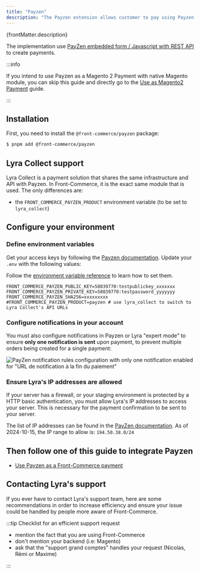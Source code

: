 ```yaml
---
title: "Payzen"
description: "The Payzen extension allows customer to pay using Payzen."
---
```


<p>{frontMatter.description}</p>

The implementation use
[PayZen embedded form / Javascript with REST API](https://payzen.io/fr-FR/rest/V4.0/javascript/)
to create payments.

:::info

If you intend to use Payzen as a Magento 2 Payment with native Magento module,
you can skip this guide and directly go to the
[Use as Magento2 Payment](/docs/3.x/extensions/payzen/how-to/magento2) guide.

:::

## Installation

First, you need to install the `@front-commerce/payzen` package:

```bash title="Command to install @front-commerce/payzen"
$ pnpm add @front-commerce/payzen
```

## Lyra Collect support

Lyra Collect is a payment solution that shares the same infrastructure and API
with Payzen. In Front-Commerce, it is the exact same module that is used. The
only differences are:

- the `FRONT_COMMERCE_PAYZEN_PRODUCT` environment variable (to be set to
  `lyra_collect`)

## Configure your environment

### Define environment variables

Get your access keys by following the
[Payzen documentation](https://payzen.io/fr-FR/rest/V4.0/api/get_my_keys.html).
Update your `.env` with the following values:

Follow the
[environment variable reference](/docs/3.x/extensions/payzen/reference/environment-variables)
to learn how to set them.

```shell title=".env"
FRONT_COMMERCE_PAYZEN_PUBLIC_KEY=58039770:testpublickey_xxxxxxx
FRONT_COMMERCE_PAYZEN_PRIVATE_KEY=58039770:testpassword_yyyyyyy
FRONT_COMMERCE_PAYZEN_SHA256=xxxxxxxxx
#FRONT_COMMERCE_PAYZEN_PRODUCT=payzen # use lyra_collect to switch to Lyra Collect's API URLs
```

### Configure notifications in your account

You must also configure notifications in Payzen or Lyra "expert mode" to ensure
**only one notification is sent** upon payment, to prevent multiple orders being
created for a single payment:

![PayZen notification rules configuration with only one notification enabled for "URL de notification à la fin du paiement"](assets/payzen-notifications-configuration.png)

### Ensure Lyra's IP addresses are allowed

If your server has a firewall, or your staging environment is protected by a
HTTP basic authentication, you must allow Lyra's IP addresses to access your
server. This is necessary for the payment confirmation to be sent to your
server.

The list of IP addresses can be found in the
[PayZen documentation](https://payzen.io/payzen/fr-FR/form-payment/quick-start-guide/tla1427193445290.pdf).
As of 2024-10-15, the IP range to allow is: `194.50.38.0/24`

## Then follow one of this guide to integrate Payzen

- [Use Payzen as a Front-Commerce payment](/docs/3.x/extensions/payzen/how-to/front-commerce)

## Contacting Lyra's support

If you ever have to contact Lyra's support team, here are some recommendations
in order to increase efficiency and ensure your issue could be handled by people
more aware of Front-Commerce.

:::tip Checklist for an efficient support request

- mention the fact that you are using Front-Commerce
- don't mention your backend (i.e: Magento)
- ask that the "support grand comptes" handles your request (Nicolas, Rémi or
  Maxime)

:::
